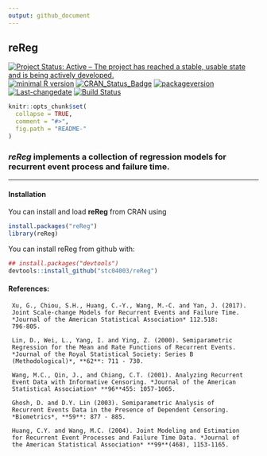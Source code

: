 ```yaml
---
output: github_document
---
```


## **reReg**

[![Project Status: Active – The project has reached a stable, usable state and is being actively developed.](http://www.repostatus.org/badges/latest/active.svg)](http://www.repostatus.org/#active)
[![minimal R version](https://img.shields.io/badge/R%3E%3D-3.4.0-6666ff.svg)](https://cran.r-project.org/)
[![CRAN_Status_Badge](http://www.r-pkg.org/badges/version/reReg)](https://cran.r-project.org/package=reReg)
[![packageversion](https://img.shields.io/badge/Package%20version-1.1.5-orange.svg?style=flat-square)](commits/master)
[![Last-changedate](https://img.shields.io/badge/last%20change-`r gsub('-', '--', Sys.Date())`-yellowgreen.svg)](/commits/master)
[![Build Status](https://travis-ci.org/user/pkg.svg?branch=master)](https://travis-ci.org/user/pkg)
<!-- README.md is generated from README.Rmd. Please edit that file -->

```r
knitr::opts_chunk$set(
  collapse = TRUE,
  comment = "#>",
  fig.path = "README-"
)
```

### ***reReg*** implements a collection of regression models for recurrent event process and failure time.
***

#### Installation

You can install and load **reReg** from CRAN using

```r
install.packages("reReg")
library(reReg)
```

You can install reReg from github with:

```r
## install.packages("devtools")
devtools::install_github("stc04003/reReg")
```


#### References:

     Xu, G., Chiou, S.H., Huang, C.-Y., Wang, M.-C. and Yan, J. (2017).
     Joint Scale-change Models for Recurrent Events and Failure Time.
     *Journal of the American Statistical Association* 112.518:
     796-805.

     Lin, D., Wei, L., Yang, I. and Ying, Z. (2000). Semiparametric
     Regression for the Mean and Rate Functions of Recurrent Events.
     *Journal of the Royal Statistical Society: Series B
     (Methodological)*, **62**: 711 - 730.

     Wang, M.C., Qin, J., and Chiang, C.T. (2001). Analyzing Recurrent
     Event Data with Informative Censoring. *Journal of the American
     Statistical Association* **96**455: 1057-1065.

     Ghosh, D. and D.Y. Lin (2003). Semiparametric Analysis of
     Recurrent Events Data in the Presence of Dependent Censoring.
     *Biometrics*, **59**: 877 - 885.

     Huang, C.Y. and Wang, M.C. (2004). Joint Modeling and Estimation
     for Recurrent Event Processes and Failure Time Data. *Journal of
     the American Statistical Association* **99**(468), 1153-1165.
